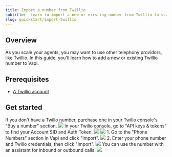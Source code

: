 ```yaml
---
title: Import a number from Twillio
subtitle:  Learn to import a new or existing number from Twillio to scale up your agents
slug: quickstart/import-twillio
---
```


## Overview

As you scale your agents, you may want to use other telephony providors, like Twillio. In this guide, you'll learn how to add a new or existing Twillio number to Vapi.

## Prerequisites

- [A Twillio account](https://console.twilio.com/)

## Get started

<Steps>
  <Step title="Buy a Phone Number via Twilio (if needed)">
    If you don't have a Twilio number, purchase one in your Twilio console's "Buy a number" section.
    <Frame caption="The Twilio 'Buy a Number' page in the Twilio console.">
      <img src="../static/images/quickstart/phone/buy-phone-number-twilio.png" />
    </Frame>
  </Step>
  <Step title="Get Your Twilio Account SID & Auth Token">
    In your Twilio console, go to "API keys & tokens" to find your Account SID and Auth Token.
    <Frame caption="Navigate to the credentials section of your Twilio account.">
      <img src="../static/images/quickstart/phone/twilio-api-key-nav.png" />
    </Frame>
    <Frame>
      <img src="../static/images/quickstart/phone/twilio-credentials.png" />
    </Frame>
  </Step>
  <Step title="Import Your Number in the Vapi Dashboard">
    1. Go to the "Phone Numbers" section in Vapi and click "Import".
    <Frame caption="Click 'Import' in the 'Phone Numbers' tab of your dashboard.">
      <img src="../static/images/quickstart/phone/dashboard-import-phone-number.png" />
    </Frame>
    2. Enter your phone number and Twilio credentials, then click "Import".
    <Frame>
      <img src="../static/images/quickstart/phone/import-twilio-number-dashboard.png" />
    </Frame>
  </Step>
  <Step title="Your number is ready now ready">
    You can use the number with an assistant for inbound or outbound calls. 
    <Frame caption="The phone number detail page, where you can configure your phone number.">
      <img src="../static/images/quickstart/phone/phone-number-import-complete.png" />
    </Frame>
  </Step>
</Steps>